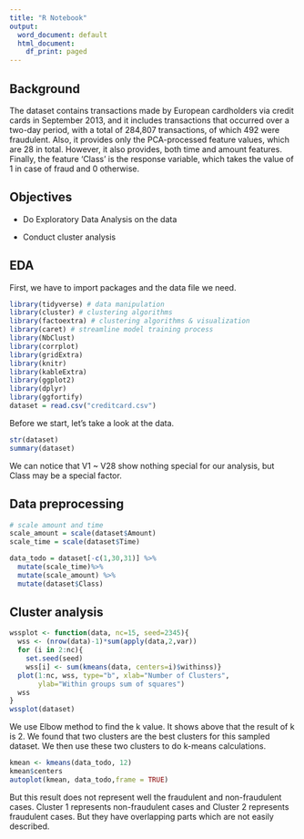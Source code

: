```yaml
---
title: "R Notebook"
output:
  word_document: default
  html_document:
    df_print: paged
---
```


## Background

The dataset contains transactions made by European cardholders via credit cards in September 2013, and it includes transactions that occurred over a two-day period, with a total of 284,807 transactions, of which 492 were fraudulent. Also, it provides only the PCA-processed feature values, which are 28 in total. However, it also provides, both time and amount features. Finally, the feature 'Class' is the response variable, which takes the value of 1 in case of fraud and 0 otherwise.\

## Objectives

-   Do Exploratory Data Analysis on the data

-   Conduct cluster analysis

## EDA

First, we have to import packages and the data file we need.

```r
library(tidyverse) # data manipulation 
library(cluster) # clustering algorithms 
library(factoextra) # clustering algorithms & visualization
library(caret) # streamline model training process
library(NbClust)
library(corrplot)
library(gridExtra)
library(knitr)
library(kableExtra)
library(ggplot2)
library(dplyr)
library(ggfortify)
dataset = read.csv("creditcard.csv")
```

Before we start, let's take a look at the data.

```r
str(dataset)
summary(dataset)
```

We can notice that V1 \~ V28 show nothing special for our analysis, but Class may be a special factor.

## Data preprocessing

```r
# scale amount and time
scale_amount = scale(dataset$Amount)
scale_time = scale(dataset$Time)

data_todo = dataset[-c(1,30,31)] %>% 
  mutate(scale_time)%>% 
  mutate(scale_amount) %>%
  mutate(dataset$Class)
```

## Cluster analysis

```r
wssplot <- function(data, nc=15, seed=2345){
  wss <- (nrow(data)-1)*sum(apply(data,2,var))
  for (i in 2:nc){
    set.seed(seed)
    wss[i] <- sum(kmeans(data, centers=i)$withinss)}
  plot(1:nc, wss, type="b", xlab="Number of Clusters",
       ylab="Within groups sum of squares")
  wss
}
wssplot(dataset)
```

We use Elbow method to find the k value. It shows above that the result of k is 2. We found that two clusters are the best clusters for this sampled dataset. We then use these two clusters to do k-means calculations.

```r
kmean <- kmeans(data_todo, 12)
kmean$centers
autoplot(kmean, data_todo,frame = TRUE)

```

But this result does not represent well the fraudulent and non-fraudulent cases. Cluster 1 represents non-fraudulent cases and Cluster 2 represents fraudulent cases. But they have overlapping parts which are not easily described.
